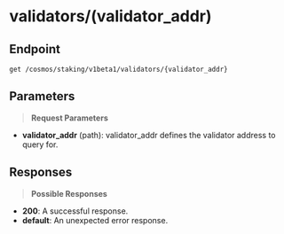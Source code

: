 # validators/(validator_addr)

## Endpoint
```http
get /cosmos/staking/v1beta1/validators/{validator_addr}
```

## Parameters
> **Request Parameters**

- **validator_addr** (path): validator_addr defines the validator address to query for.

## Responses
> **Possible Responses**

- **200**: A successful response.
- **default**: An unexpected error response.

